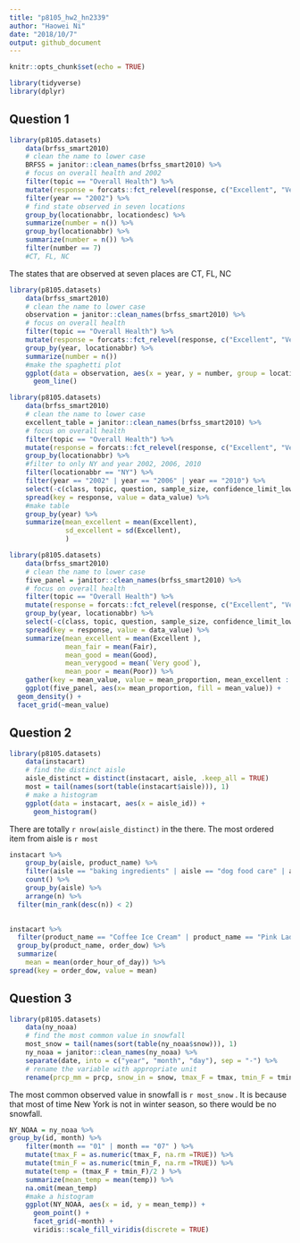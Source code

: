 ```yaml
---
title: "p8105_hw2_hn2339"
author: "Haowei Ni"
date: "2018/10/7"
output: github_document
---
```


```r
knitr::opts_chunk$set(echo = TRUE)
```

```r
library(tidyverse)
library(dplyr)
```

## Question 1 

```r
library(p8105.datasets)
    data(brfss_smart2010) 
    # clean the name to lower case
    BRFSS = janitor::clean_names(brfss_smart2010) %>% 
    # focus on overall health and 2002 
    filter(topic == "Overall Health") %>%
    mutate(response = forcats::fct_relevel(response, c("Excellent", "Very good", "Good", "Fair", "Poor"))) %>%
    filter(year == "2002") %>%
    # find state observed in seven locations 
    group_by(locationabbr, locationdesc) %>%
    summarize(number = n()) %>%
    group_by(locationabbr) %>%
    summarize(number = n()) %>%
    filter(number == 7)
    #CT, FL, NC
```
The states that are observed at seven places are CT, FL, NC 
```r
library(p8105.datasets)
    data(brfss_smart2010) 
    # clean the name to lower case
    observation = janitor::clean_names(brfss_smart2010) %>% 
    # focus on overall health 
    filter(topic == "Overall Health") %>%
    mutate(response = forcats::fct_relevel(response, c("Excellent", "Very good", "Good", "Fair", "Poor"))) %>%
    group_by(year, locationabbr) %>%
    summarize(number = n())
    #make the spaghetti plot 
    ggplot(data = observation, aes(x = year, y = number, group = locationabbr)) +
      geom_line()
```

```r
library(p8105.datasets)
    data(brfss_smart2010) 
    # clean the name to lower case
    excellent_table = janitor::clean_names(brfss_smart2010) %>% 
    # focus on overall health 
    filter(topic == "Overall Health") %>%
    mutate(response = forcats::fct_relevel(response, c("Excellent", "Very good", "Good", "Fair", "Poor"))) %>%
    group_by(locationabbr) %>%
    #filter to only NY and year 2002, 2006, 2010 
    filter(locationabbr == "NY") %>%
    filter(year == "2002" | year == "2006" | year == "2010") %>%
    select(-c(class, topic, question, sample_size, confidence_limit_low:geo_location)) %>%
    spread(key = response, value = data_value) %>%
    #make table 
    group_by(year) %>%
    summarize(mean_excellent = mean(Excellent),
              sd_excellent = sd(Excellent),
              )
```

```r
library(p8105.datasets)
    data(brfss_smart2010) 
    # clean the name to lower case
    five_panel = janitor::clean_names(brfss_smart2010) %>% 
    # focus on overall health 
    filter(topic == "Overall Health") %>%
    mutate(response = forcats::fct_relevel(response, c("Excellent", "Very good", "Good", "Fair", "Poor"))) %>%
    group_by(year, locationabbr) %>% 
    select(-c(class, topic, question, sample_size, confidence_limit_low:geo_location)) %>%
    spread(key = response, value = data_value) %>%
    summarize(mean_excellent = mean(Excellent ),
              mean_fair = mean(Fair),
              mean_good = mean(Good),
              mean_verygood = mean(`Very good`),
              mean_poor = mean(Poor)) %>%
    gather(key = mean_value, value = mean_proportion, mean_excellent : mean_poor)
    ggplot(five_panel, aes(x= mean_proportion, fill = mean_value)) + 
  geom_density() +
  facet_grid(~mean_value)
```

## Question 2  

```r
library(p8105.datasets)
    data(instacart) 
    # find the distinct aisle 
    aisle_distinct = distinct(instacart, aisle, .keep_all = TRUE)  
    most = tail(names(sort(table(instacart$aisle))), 1)
    # make a histogram 
    ggplot(data = instacart, aes(x = aisle_id)) +
      geom_histogram()
```
There are totally `r nrow(aisle_distinct)` in the there. 
The most ordered item from aisle is `r most`

```r
instacart %>%
    group_by(aisle, product_name) %>%
    filter(aisle == "baking ingredients" | aisle == "dog food care" | aisle == "packaged vegetables fruits") %>%
    count() %>%
    group_by(aisle) %>% 
    arrange(n) %>%
  filter(min_rank(desc(n)) < 2)
    
```

```r
instacart %>%
  filter(product_name == "Coffee Ice Cream" | product_name == "Pink Lady Apple") %>%
  group_by(product_name, order_dow) %>%
  summarize(
    mean = mean(order_hour_of_day)) %>% 
spread(key = order_dow, value = mean)
```

## Question 3 

```r
library(p8105.datasets)
    data(ny_noaa) 
    # find the most common value in snowfall 
    most_snow = tail(names(sort(table(ny_noaa$snow))), 1)
    ny_noaa = janitor::clean_names(ny_noaa) %>% 
    separate(date, into = c("year", "month", "day"), sep = "-") %>%
    # rename the variable with appropriate unit 
    rename(prcp_mm = prcp, snow_in = snow, tmax_F = tmax, tmin_F = tmin) 
```
The most common observed value in snowfall is `r most_snow` . It is because that most of time New York is not in winter season, so there would be no snowfall. 
```r
NY_NOAA = ny_noaa %>%
group_by(id, month) %>%
    filter(month == "01" | month == "07" ) %>%
    mutate(tmax_F = as.numeric(tmax_F, na.rm =TRUE)) %>%
    mutate(tmin_F = as.numeric(tmin_F, na.rm =TRUE)) %>%
    mutate(temp = (tmax_F + tmin_F)/2 ) %>%
    summarize(mean_temp = mean(temp)) %>%
    na.omit(mean_temp) 
    #make a histogram 
    ggplot(NY_NOAA, aes(x = id, y = mean_temp)) +
      geom_point() +
      facet_grid(~month) +
      viridis::scale_fill_viridis(discrete = TRUE)
```


